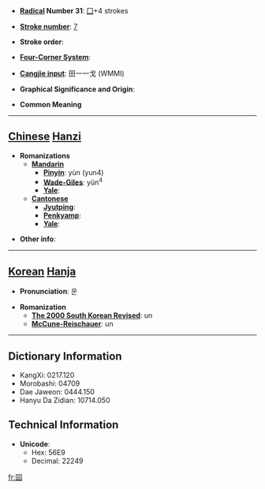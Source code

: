 * '''[[Wiktionary:Chinese radical index| Radical]] Number 31''': [[Wiktionary:Chinese radical index 囗|囗]]+4 strokes

* '''[[Wiktionary:Chinese total strokes index|Stroke number]]''': [[Wiktionary:Chinese total strokes index 7|7]]

* '''Stroke order''': 

* '''[[Wiktionary:Chinese four corner index|Four-Corner System]]''': 

* '''[[Wiktionary:Chinese Cangjie index|Cangjie input]]''': 田一一戈 (WMMI)

* '''Graphical Significance and Origin''': 

* '''Common Meaning'''

----

== [[Chinese]] [[Hanzi]] ==

* '''Romanizations'''
** '''[[Mandarin]]'''
*** '''[[Pinyin]]''': yùn (yun4)
*** '''[[Wade-Giles]]''': yün<sup>4</sup>
*** '''[[Yale]]''': 
** '''[[Cantonese]]'''
*** '''[[Jyutping]]''':
*** '''[[Penkyamp]]''': 
*** '''[[Yale]]''': 

* '''Other info''': 

----

== [[Korean]] [[Hanja]] ==

* '''Pronunciation''': 운

* '''Romanization'''
** '''[[The 2000 South Korean Revised Romanization|The 2000 South Korean Revised]]''': un
** '''[[McCune-Reischauer]]''': un

----

== Dictionary Information ==

* KangXi: 0217.120
* Morobashi: 04709
* Dae Jaweon: 0444.150
* Hanyu Da Zidian: 10714.050

== Technical Information ==

* '''Unicode''':
** Hex: 56E9
** Decimal: 22249

[[fr:囩]]